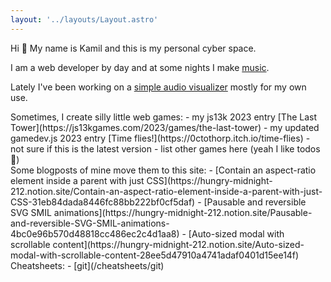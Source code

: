 ```yaml
---
layout: '../layouts/Layout.astro'
---
```




Hi 👋 My name is Kamil and this is my personal cyber space.

I am a web developer by day and at some nights I make [music](https://0cto.link).

Lately I've been working on a [simple audio visualizer](https://seeaud.io) mostly for my own use.

<div>
  Sometimes, I create silly little web games: 
  - my js13k 2023 entry [The Last Tower](https://js13kgames.com/2023/games/the-last-tower) 
  - my updated gamedev.js 2023 entry [Time flies!](https://0ctothorp.itch.io/time-flies) 
    - <Todo>not sure if this is the latest version</Todo>
    - <Todo>list other games here (yeah I like todos 🙈)</Todo>
</div>

<div>
  Some blogposts of mine <Todo>move them to this site</Todo>: 
  - [Contain an
  aspect-ratio element inside a parent with just
  CSS](https://hungry-midnight-212.notion.site/Contain-an-aspect-ratio-element-inside-a-parent-with-just-CSS-31eb84dada8446fc88bb222bf0cf5daf)
  - [Pausable and reversible SVG SMIL
  animations](https://hungry-midnight-212.notion.site/Pausable-and-reversible-SVG-SMIL-animations-4bc0e96b570d48818cc486ec2c4d1aa8)
  - [Auto-sized modal with scrollable
  content](https://hungry-midnight-212.notion.site/Auto-sized-modal-with-scrollable-content-28ee5d47910a4741adaf0401d15ee14f)
</div>

<div>
    Cheatsheets: 
    - [git](/cheatsheets/git)
</div>
